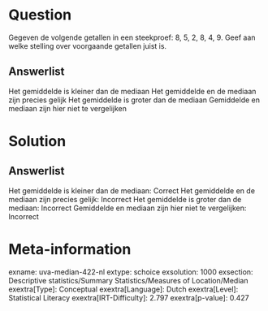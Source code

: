 Question
========

Gegeven de volgende getallen in een steekproef: 8, 5, 2, 8, 4, 9. Geef
aan welke stelling over voorgaande getallen juist is.

Answerlist
----------

Het gemiddelde is kleiner dan de mediaan
Het gemiddelde en de mediaan zijn precies gelijk
Het gemiddelde is groter dan de mediaan
Gemiddelde en mediaan zijn hier niet te vergelijken

Solution
========

Answerlist
----------

Het gemiddelde is kleiner dan de mediaan: Correct
Het gemiddelde en de mediaan zijn precies gelijk: Incorrect
Het gemiddelde is groter dan de mediaan: Incorrect
Gemiddelde en mediaan zijn hier niet te vergelijken: Incorrect

Meta-information
================
exname: uva-median-422-nl
extype: schoice
exsolution: 1000
exsection: Descriptive statistics/Summary Statistics/Measures of Location/Median
exextra[Type]: Conceptual
exextra[Language]: Dutch
exextra[Level]: Statistical Literacy
exextra[IRT-Difficulty]: 2.797
exextra[p-value]: 0.427

